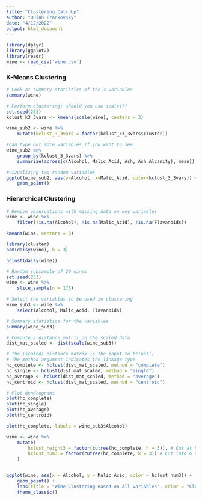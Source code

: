 ```yaml
---
title: "Clustering_CatchUp"
author: "Quinn Frankovsky"
date: "4/12/2022"
output: html_document
---
```

```r
library(dplyr)
library(ggplot2)
library(readr)
wine <- read_csv('wine.csv')

```

### K-Means Clustering


```r
# Look at summary statistics of the 3 variables
summary(wine)

# Perform clustering: should you use scale()?
set.seed(253)
kclust_k3_3vars <- kmeans(scale(wine), centers = 3)

wine_sub2 <- wine %>%
    mutate(kclust_3_3vars = factor(kclust_k3_3vars$cluster))

#can type out more variables if you want to see
wine_sub2 %>%
    group_by(kclust_3_3vars) %>%
    summarize(across(c(Alcohol, Malic_Acid, Ash, Ash_Alcanity), mean))
```
```r
#vizualizing two random variables
ggplot(wine_sub2, aes(y=Alcohol, x=Malic_Acid, color=kclust_3_3vars)) +
    geom_point()
```

### Hierarchical Clustering

```r
# Remove observations with missing data on key variables
wine <- wine %>%
    filter(!is.na(Alcohol), !is.na(Malic_Acid), !is.na(Flavanoids))

kmeans(wine, centers = 3)

library(cluster)
pam(daisy(wine), k = 3)

hclust(daisy(wine))
```

```r
# Random subsample of 20 wines
set.seed(253)
wine <- wine %>%
    slice_sample(n = 173)

# Select the variables to be used in clustering
wine_sub3 <- wine %>%
    select(Alcohol, Malic_Acid, Flavanoids)

# Summary statistics for the variables
summary(wine_sub3)

# Compute a distance matrix on the scaled data
dist_mat_scaled <- dist(scale(wine_sub3))

# The (scaled) distance matrix is the input to hclust()
# The method argument indicates the linkage type
hc_complete <- hclust(dist_mat_scaled, method = "complete")
hc_single <- hclust(dist_mat_scaled, method = "single")
hc_average <- hclust(dist_mat_scaled, method = "average")
hc_centroid <- hclust(dist_mat_scaled, method = "centroid")

# Plot dendrograms
plot(hc_complete)
plot(hc_single)
plot(hc_average)
plot(hc_centroid)
```

```r
plot(hc_complete, labels = wine_sub3$Alcohol)
```

```r
wine <- wine %>%
    mutate(
        hclust_height3 = factor(cutree(hc_complete, h = 3)), # Cut at height (h) 3
        hclust_num3 = factor(cutree(hc_complete, k = 3)) # Cut into 6 clusters (k)
    )


ggplot(wine, aes(x = Alcohol, y = Malic_Acid, color = hclust_num3)) +
    geom_point() + 
    labs(title = "Wine Clustering Based on All Variables", color = "Cluster Number") +
    theme_classic()
```
